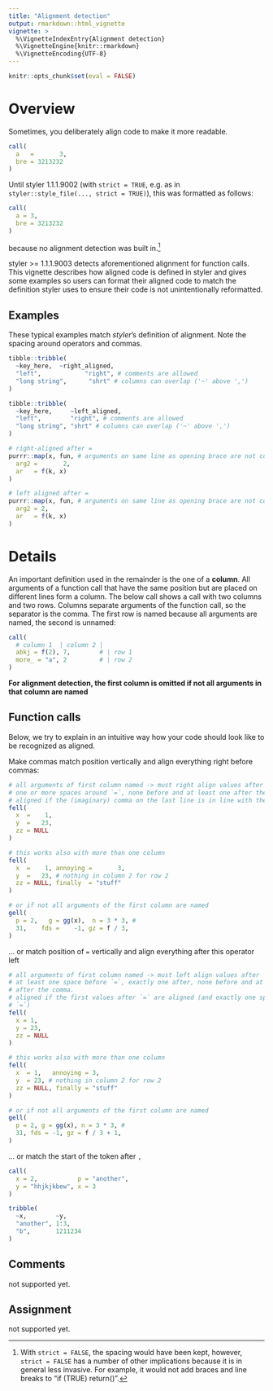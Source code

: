 ```yaml
---
title: "Alignment detection"
output: rmarkdown::html_vignette
vignette: >
  %\VignetteIndexEntry{Alignment detection}
  %\VignetteEngine{knitr::rmarkdown}
  %\VignetteEncoding{UTF-8}
---
```


```r
knitr::opts_chunk$set(eval = FALSE)
```

# Overview

Sometimes, you deliberately align code to make it more readable.

```r
call(
  a   =       3,
  bre = 3213232
)
```

Until styler 1.1.1.9002 (with `strict = TRUE`, e.g. as in `styler::style_file(..., strict = TRUE)`), this was formatted as follows:

```r
call(
  a = 3,
  bre = 3213232
)
```

because no alignment detection was built in.[^1]

[^1]: With `strict = FALSE`, the spacing would have been kept, however, `strict = FALSE` has a number of other implications because it is in general less invasive. For example, it would not add braces and line breaks to "if (TRUE) return()".

styler \>= 1.1.1.9003 detects aforementioned alignment for function calls. This vignette describes how aligned code is defined in styler and gives some examples so users can format their aligned code to match the definition styler uses to ensure their code is not unintentionally reformatted.

## Examples

These typical examples match *styler*'s definition of alignment. Note the spacing around operators and commas.

```r
tibble::tribble(
  ~key_here,  ~right_aligned,
  "left",            "right", # comments are allowed
  "long string",      "shrt" # columns can overlap ('~' above ',')
)

tibble::tribble(
  ~key_here,     ~left_aligned,
  "left",        "right", # comments are allowed
  "long string", "shrt" # columns can overlap ('~' above ',')
)

# right-aligned after =
purrr::map(x, fun, # arguments on same line as opening brace are not considered
  arg2 =       2,
  ar   = f(k, x)
)

# left aligned after =
purrr::map(x, fun, # arguments on same line as opening brace are not considered
  arg2 = 2,
  ar   = f(k, x)
)
```

# Details

An important definition used in the remainder is the one of a **column**. All arguments of a function call that have the same position but are placed on different lines form a column. The below call shows a call with two columns and two rows. Columns separate arguments of the function call, so the separator is the comma. The first row is named because all arguments are named, the second is unnamed:

```r
call(
  # column 1  | column 2 |
  abkj = f(2), 7,        # | row 1
  more_ = "a", 2         # | row 2
)
```

**For alignment detection, the first column is omitted if not all arguments in that column are named**

## Function calls

Below, we try to explain in an intuitive way how your code should look like to be recognized as aligned.

Make commas match position vertically and align everything right before commas:

```r
# all arguments of first column named -> must right align values after `=`,
# one or more spaces around `=`, none before and at least one after the comma.
# aligned if the (imaginary) comma on the last line is in line with the commas
fell(
  x  =    1,
  y  =   23,
  zz = NULL
)

# this works also with more than one column
fell(
  x  =    1, annoying =       3,
  y  =   23, # nothing in column 2 for row 2
  zz = NULL, finally  = "stuff"
)

# or if not all arguments of the first column are named
gell(
  p = 2,   g = gg(x),  n = 3 * 3, #
  31,    fds =    -1, gz = f / 3,
)
```

... or match position of `=` vertically and align everything after this operator left

```r
# all arguments of first column named -> must left align values after `=`,
# at least one space before `=`, exactly one after, none before and at least one
# after the comma.
# aligned if the first values after `=` are aligned (and exactly one space after
# `=`)
fell(
  x = 1,
  y = 23,
  zz = NULL
)

# this works also with more than one column
fell(
  x  = 1,   annoying = 3,
  y  = 23, # nothing in column 2 for row 2
  zz = NULL, finally = "stuff"
)

# or if not all arguments of the first column are named
gell(
  p = 2, g = gg(x), n = 3 * 3, #
  31, fds = -1, gz = f / 3 + 1,
)
```

... or match the start of the token after `,`

```r
call(
  x = 2,           p = "another",
  y = "hhjkjkbew", x = 3
)

tribble(
  ~x,        ~y,
  "another", 1:3,
  "b",       1211234
)
```

## Comments

not supported yet.

## Assignment

not supported yet.
